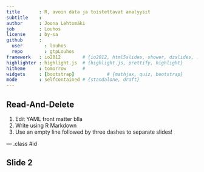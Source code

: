 ```yaml
---
title       : R, avoin data ja toistettavat analyysit 
subtitle    : 
author      : Joona Lehtomäki 
job         : Louhos
license     : by-sa
github      :
  user        : louhos
  repo        : gtpLouhos
framework   : io2012        # {io2012, html5slides, shower, dzslides, ...}
highlighter : highlight.js  # {highlight.js, prettify, highlight}
hitheme     : tomorrow      # 
widgets     : [bootstrap]            # {mathjax, quiz, bootstrap}
mode        : selfcontained # {standalone, draft}
---
```


## Read-And-Delete

1. Edit YAML front matter blla
2. Write using R Markdown
3. Use an empty line followed by three dashes to separate slides!

--- .class #id 

## Slide 2




